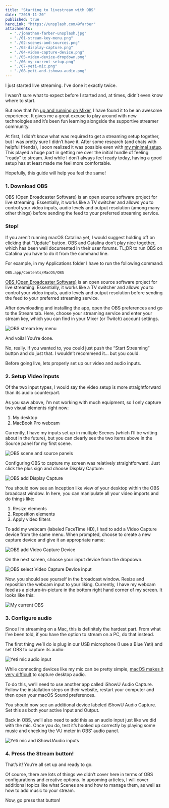 ```yaml
---
title: "Starting to livestream with OBS"
date: "2019-11-20"
published: true
heroLink: "https://unsplash.com/@farber"
attachments:
  - "./jonathan-farber-unsplash.jpg"
  - "./01-stream-key-menu.png"
  - "./02-scenes-and-sources.png"
  - "./03-display-capture.png"
  - "./04-video-capture-device.png"
  - "./05-video-device-dropdown.png"
  - "./06-my-current-setup.png"
  - "./07-yeti-mic.png"
  - "./08-yeti-and-ishowu-audio.png"
---
```


I just started live streaming. I’ve done it exactly twice.

I wasn’t sure what to expect before I started and, at times, didn’t even know where to start.

But now that I’m [up and running on Mixer](https://mixer.com/ryanharris), I have found it to be an awesome experience. It gives me a great excuse to play around with new technologies and it’s been fun learning alongside the supportive streamer community.

At first, I didn’t know what was required to get a streaming setup together, but I was pretty sure I didn’t have it. After some research (and chats with helpful friends), I soon realized it was possible even with [my minimal setup](https://ryanharris.dev/uses/). This played a huge part in getting me over the initial hurdle of feeling “ready” to stream. And while I don’t always feel ready today, having a good setup has at least made me feel more comfortable.

Hopefully, this guide will help you feel the same!

### 1. Download OBS

OBS (Open Broadcaster Software) is an open source software project for live streaming. Essentially, it works like a TV switcher and allows you to control your video inputs, audio levels and output resolution (among many other things) before sending the feed to your preferred streaming service.

### Stop!

If you aren’t running macOS Catalina yet, I would suggest holding off on clicking that “Update” button. OBS and Catalina don’t play nice together, which has been well documented in their user forums. TL;DR to run OBS on Catalina you have to do it from the command line.

For example, in my Applications folder I have to run the following command:

```
OBS.app/Contents/MacOS/OBS
```

[OBS (Open Broadcaster Software)](https://obsproject.com/) is an open source software project for live streaming. Essentially, it works like a TV switcher and allows you to control your video inputs, audio levels and output resolution before sending the feed to your preferred streaming service.

After downloading and installing the app, open the OBS preferences and go to the Stream tab. Here, choose your streaming service and enter your stream key, which you can find in your Mixer (or Twitch) account settings.

![OBS stream key menu](./01-stream-key-menu.png)

And voila! You’re done.

No, really. If you wanted to, you could just push the “Start Streaming” button and do just that. I wouldn’t recommend it… but you could.

Before going live, lets properly set up our video and audio inputs.

### 2. Setup Video Inputs

Of the two input types, I would say the video setup is more straightforward than its audio counterpart.

As you saw above, I’m not working with much equipment, so I only capture two visual elements right now:

1. My desktop
2. MacBook Pro webcam

Currently, I have my inputs set up in multiple Scenes (which I’ll be writing about in the future), but you can clearly see the two items above in the Source panel for my first scene.

![OBS scene and source panels](./02-scenes-and-sources.png)

Configuring OBS to capture my screen was relatively straightforward. Just click the plus sign and choose Display Capture:

![OBS add Display Capture](./03-display-capture.png)

You should now see an Inception like view of your desktop within the OBS broadcast window. In here, you can manipulate all your video imports and do things like:

1. Resize elements
2. Reposition elements
3. Apply video filters

To add my webcam (labeled FaceTime HD), I had to add a Video Capture device from the same menu. When prompted, choose to create a new capture device and give it an appropriate name:

![OBS add Video Capture Device](./04-video-capture-device.png)

On the next screen, choose your input device from the dropdown.

![OBS select Video Capture Device input](./05-video-device-dropdown.png)

Now, you should see yourself in the broadcast window. Resize and reposition the webcam input to your liking. Currently, I have my webcam feed as a picture-in-picture in the bottom right hand corner of my screen. It looks like this:

![My current OBS](./06-my-current-setup.png)

### 3. Configure audio

Since I’m streaming on a Mac, this is definitely the hardest part. From what I’ve been told, if you have the option to stream on a PC, do that instead.

The first thing we’ll do is plug in our USB microphone (I use a Blue Yeti) and set OBS to capture its audio:

![Yeti mic audio input](./07-yeti-mic.png)

While connecting devices like my mic can be pretty simple, [macOS makes it very difficult](https://lofi-gaming.org.uk/blog/2016/09/17/capture-mac-desktop-audio-obs/) to capture desktop audio.

To do this, we’ll need to use another app called iShowU Audio Capture. Follow the installation steps on their website, restart your computer and then open your macOS Sound preferences.

You should now see an additional device labeled iShowU Audio Capture. Set this as both your active Input and Output.

Back in OBS, we’ll also need to add this as an audio input just like we did with the mic. Once you do, test it’s hooked up correctly by playing some music and checking the VU meter in OBS’ audio panel.

![Yeti mic and iShowUAudio inputs](./08-yeti-and-ishowu-audio.png)

### 4. Press the Stream button!

That’s it! You’re all set up and ready to go.

Of course, there are lots of things we didn’t cover here in terms of OBS configurations and creative options. In upcoming articles, I will cover additional topics like what Scenes are and how to manage them, as well as how to add music to your stream.

Now, go press that button!
